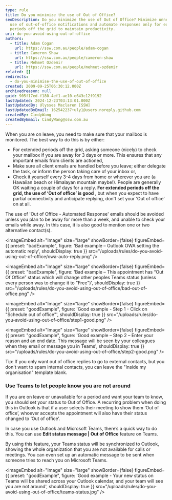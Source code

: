 ```yaml
---
type: rule
title: Do you minimize the use of Out of Office?
seoDescription: Do you minimize the use of Out of Office? Minimize unnecessary
  use of out-of-office notifications and automate responses only for extended
  periods off the grid to maintain productivity.
uri: do-you-avoid-using-out-of-office
authors:
  - title: Adam Cogan
    url: https://ssw.com.au/people/adam-cogan
  - title: Cameron Shaw
    url: https://ssw.com.au/people/cameron-shaw
  - title: Mehmet Ozdemir
    url: https://ssw.com.au/people/mehmet-ozdemir
related: []
redirects:
  - do-you-minimise-the-use-of-out-of-office
created: 2009-09-25T06:30:12.000Z
archivedreason: null
guid: 905f17ed-f180-4ef1-ae10-e643c12f9192
lastUpdated: 2024-12-23T03:13:01.000Z
lastUpdatedBy: Ulysses Maclaren [SSW]
lastUpdatedByEmail: 162542237+uly1@users.noreply.github.com
createdBy: CindyWang
createdByEmail: CindyWang@ssw.com.au
---
```


When you are on leave, you need to make sure that your mailbox is monitored. The best way to do this is by either:
- For extended periods off the grid, asking someone (nicely) to check your mailbox if you are away for 3 days or more. This ensures that any important emails from clients are actioned,
- Make sure all client emails are handled before you leave; either delegate the task, or inform the person taking care of your inbox or,
- Check it yourself every 3-4 days from home or wherever you are (a Hawaiian beach or Himalayan mountain maybe!). People are generally OK waiting a couple of days for a reply. **For extended periods off the grid, the use of ‘Out of office’ is good** , but when you expect to have partial connectivity and anticipate replying, don't set your ‘Out of office’ on at all.

The use of 'Out of Office - Automated Response' emails should be avoided unless you plan to be away for more than a week, and unable to check your emails while away. In this case, it is also good to mention one or two alternative contact(s).

<imageEmbed
  alt="Image"
  size="large"
  showBorder={false}
  figureEmbed={{
    preset: "badExample",
    figure: 'Bad example – Outlook OWA setting the automatic reply',
    shouldDisplay: true
  }}
  src="/uploads/rules/do-you-avoid-using-out-of-office/owa-auto-reply.png"
/>

<imageEmbed
  alt="Image"
  size="large"
  showBorder={false}
  figureEmbed={{
    preset: "badExample",
    figure: 'Bad example – This appointment has “Out Of Office” status which will change other peoples Teams status (unless every person was to change it to "Free")',
    shouldDisplay: true
  }}
  src="/uploads/rules/do-you-avoid-using-out-of-office/bad-out-of-office.png"
/>

<imageEmbed
  alt="Image"
  size="large"
  showBorder={false}
  figureEmbed={{
    preset: "goodExample",
    figure: 'Good example - Step 1 - Click on "Schedule out of office"',
    shouldDisplay: true
  }}
  src="/uploads/rules/do-you-avoid-using-out-of-office/step1-good.png"
/>

<imageEmbed
  alt="Image"
  size="large"
  showBorder={false}
  figureEmbed={{
    preset: "goodExample",
    figure: 'Good example – Step 2 – Enter your reason and an end date. This message will be seen by your colleagues when they email or message you in Teams',
    shouldDisplay: true
  }}
  src="/uploads/rules/do-you-avoid-using-out-of-office/step2-good.png"
/>

Tip: If you only want out of office replies to go to external contacts, but you don't want to spam internal contacts, you can leave the "Inside my organisation" template blank.

### Use Teams to let people know you are not around

If you are on leave or unavailable for a period and want your team to know, you should set your status to Out of Office. A recurring problem when doing this in Outlook is that if a user selects their meeting to show them ‘Out of office’, whoever accepts the appointment will also have their status changed to ‘Out of office’.

In case you use Outlook and Microsoft Teams, there’s a quick way to do this. You can use **Edit status message | Out of Office** feature on Teams.

By using this feature, your Teams status will be synchronized to Outlook, showing the whole organization that you are not available for calls or meetings. You can even set up an automatic message to be sent when someone tries to reach you on Microsoft Teams.

<imageEmbed
  alt="Image"
  size="large"
  showBorder={false}
  figureEmbed={{
    preset: "goodExample",
    figure: 'Good example - Your new status on Teams will be shared across your Outlook calendar, and your team will see you are not around',
    shouldDisplay: true
  }}
  src="/uploads/rules/do-you-avoid-using-out-of-office/teams-status.jpg"
/>
